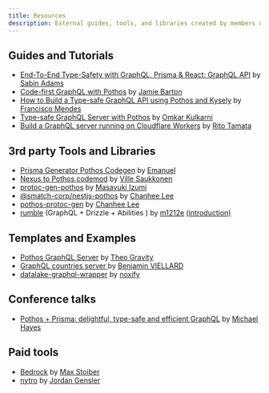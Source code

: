 ```yaml
---
title: Resources
description: External guides, tools, and libraries created by members of the Pothos community.
---
```


## Guides and Tutorials

- [End-To-End Type-Safety with GraphQL, Prisma & React: GraphQL API](https://www.prisma.io/blog/e2e-type-safety-graphql-react-3-fbV2ZVIGWg#start-up-a-graphql-server)
  by [Sabin Adams](https://twitter.com/sabinthedev)
- [Code-first GraphQL with Pothos](https://graphql.wtf/episodes/60-code-first-graphql-with-pothos)
  by [Jamie Barton](https://twitter.com/notrab)
- [How to Build a Type-safe GraphQL API using Pothos and Kysely](https://dev.to/franciscomendes10866/how-to-build-a-type-safe-graphql-api-using-pothos-and-kysely-4ja3)
  by [Francisco Mendes](https://github.com/FranciscoMendes10866)
- [Type-safe GraphQL Server with Pothos](https://omkarkulkarni.hashnode.dev/type-safe-graphql-server-with-pothos-formerly-giraphql)
  by [Omkar Kulkarni](https://twitter.com/omkar_k45)
- [Build a GraphQL server running on Cloudflare Workers](https://the-guild.dev/blog/graphql-yoga-worker)
  by [Rito Tamata](https://twitter.com/chimame_rt)

## 3rd party Tools and Libraries

- [Prisma Generator Pothos Codegen](https://github.com/Cauen/prisma-generator-pothos-codegen) by
  [Emanuel](https://twitter.com/cauenor)
- [Nexus to Pothos codemod](https://github.com/villesau/nexus-to-pothos-codemod) by
  [Ville Saukkonen](https://twitter.com/SaukkonenVille)
- [protoc-gen-pothos](https://github.com/proto-graphql/proto-graphql-js/tree/main/packages/protoc-gen-pothos)
  by [Masayuki Izumi](https://twitter.com/izumin5210)
- [@smatch-corp/nestjs-pothos](https://github.com/smatch-corp/nestjs-pothos) by
  [Chanhee Lee](https://github.com/iamchanii)
- [pothos-protoc-gen](https://iamchanii.github.io/pothos-protoc-gen/) by [Chanhee Lee](https://github.com/iamchani)
- [rumble](https://github.com/m1212e/rumble) (GraphQL + Drizzle + Abilities ) by [m1212e](https://github.com/m1212e) [(introduction)](https://github.com/hayes/pothos/discussions/1414)

## Templates and Examples

- [Pothos GraphQL Server](https://github.com/theogravity/graphql-pothos-server-example) by
  [Theo Gravity](https://github.com/theogravity)
- [GraphQL countries server ](https://github.com/gbicou/countries-server) by
  [Benjamin VIELLARD](https://github.com/gbicou)
- [datalake-graphql-wrapper](https://github.com/dbsystel/datalake-graphql-wrapper) by
  [noxify](https://github.com/noxify)

## Conference talks

- [Pothos + Prisma: delightful, type-safe and efficient GraphQL](https://www.youtube.com/watch?v=LqKPfMmxFxw)
  by [Michael Hayes](https://twitter.com/yavascript)

## Paid tools

- [Bedrock](https://bedrock.mxstbr.com/) by [Max Stoiber](https://twitter.com/mxstbr)
- [nytro](https://www.nytro.dev/) by [Jordan Gensler](https://twitter.com/vapejuicejordan)
